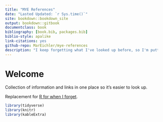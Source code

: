 ```yaml
--- 
title: "MYE References"
date: "Lasted Updated: `r Sys.time()`"
site: bookdown::bookdown_site
output: bookdown::gitbook
documentclass: book
bibliography: [book.bib, packages.bib]
biblio-style: apalike
link-citations: yes
github-repo: MarEichler/mye-references
description: "I keep forgetting what I've looked up before, so I'm putting all the information/links in one place"
---
```


# Welcome {-}

Collection of information and links in one place so it's easier to look up.   

Replacement for [R for when I forget](https://github.com/MarEichler/R-forwhenIforget).  


```r
library(tidyverse)
library(knitr)
library(kableExtra)
```